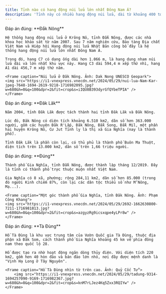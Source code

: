 ```yaml
---
title: Tỉnh nào có hang động núi lửa lớn nhất Đông Nam Á?
description: 'Tỉnh này có nhiều hang động núi lửa, dài từ khoảng 400 tới 1.000 m, đứng đầu Đông Nam Á về cả độ lớn và chiều dài.'
---
```


<Accordion title="1/4. Tỉnh nào ở Việt Nam có hang động núi lửa lớn nhất Đông Nam Á? [Quảng Bình - Đắk Nông - Quãng Ngãi]">
    Đáp án đúng: **Đắk Nông**

    Hệ thống hang động núi lửa ở Krông Nô, tỉnh Đắk Nông, được các nhà khoa học khảo sát từ năm 2007. Sau 7 năm nghiên cứu, Bảo tàng Địa chất Việt Nam và Hiệp hội Hang động núi lửa Nhật Bản công bố đây là hệ thống hang động núi lửa lớn nhất Đông Nam Á.

    Trong đó, hang C7 có dạng ống dài hơn 1.066 m, là hang dung nham núi lửa dài và lớn nhất khu vực này. Hang C3 dài 594,4 m xếp thứ nhì, hang A1 dài 456,7 m xếp thứ năm.

    <Frame caption="Núi lửa ở Đăk Nông. Ảnh: Dak Nong UNESCO Geopark">
    <img src="https://i1-vnexpress.vnecdn.net/2024/05/29/nui-lua-Nam-Kar-jpeg-7648-1694-2619-9218-1716982095.jpg?w=680&h=0&q=100&dpr=2&fit=crop&s=iIQU8B393dyrGfQYbeTPIA" />
    </Frame>
</Accordion>


<Accordion title="2/4. Địa phương này được tách ra từ tỉnh nào? [Lâm Đồng - Đăk Lăk - Gia Lai]">
    Đáp án đúng: **Đăk Lăk** 

    Năm 2004, tỉnh Đăk Lăk được tách thành hai tỉnh Đăk Lăk và Đăk Nông. 

    Lúc đó, Đăk Nông có diện tích khoảng 6.510 km2, dân số hơn 363.000 người, gồm các huyện Đăk R'Lấp, Đăk Nông, Đắk Song, Đắk Mil, một phần hai huyện Krông Nô, Cư Jut Tỉnh lỵ là thị xã Gia Nghĩa (nay là thành phố). 

    Tỉnh Đăk Lăk là phần còn lại, có thủ phủ là thành phố Buôn Ma Thuột, diện tích trên 13.000 km2, dân số trên 1,66 triệu người.  
</Accordion>

<Accordion title="3/4. Đây là tỉnh cuối cùng ở Việt Nam có thành phố trực thuộc? [Đúng - Sai]">
    Đáp án đúng: **Đúng**

    Thành phố Gia Nghĩa, tỉnh Đắk Nông, được thành lập tháng 12/2019. Đây là tỉnh có thành phố trực thuộc muộn nhất Việt Nam.

    Gia Nghĩa có 8 xã, phường; rộng 284,11 km2, dân số hơn 85.000 (trong đó người Kinh chiếm 87%, còn lại các dân tộc thiểu số như M’Nông, Mạ...).

    <Frame caption="Một góc thành phố Gia Nghĩa, tỉnh Đăk Nông. Ảnh: Phạm Công Khang">
    <img src="https://i1-vnexpress.vnecdn.net/2024/05/29/2692-1662630800-7211-1716981813.jpg?w=680&h=0&q=100&dpr=2&fit=crop&s=azgyzRg9icsxqpe4yLPr8w" />
    </Frame>
</Accordion>

<Accordion title="4/4. Đâu là tên hồ nước nổi tiếng của Đăk Nông? [Tà Đùng - Lắk - Biển Hồ]">
    Đáp án đúng: **Tà Đùng**

    Hồ Tà Đùng là khu vực trung tâm của Vườn Quốc gia Tà Đùng, thuộc địa phận xã Đăk Som, cách thành phố Gia Nghĩa khoảng 45 km về phía đông nam theo quốc lộ 28.

    Hồ được tạo ra nhờ hoạt động ngăn dòng thủy điện. Với diện tích 220 km2, gồm hơn 40 hòn đảo và bán đảo lớn nhỏ, nơi đây được mệnh danh là "Vịnh Hạ Long ở Tây Nguyên".

    <Frame caption="Hồ Tà Đùng nhìn từ trên cao. Ảnh: Quỷ Cốc Tử">
        <img src="https://i1-vnexpress.vnecdn.net/2024/05/29/tadung-9314-1694257090-9169-1716982367.jpg?w=680&h=0&q=100&dpr=2&fit=crop&s=knM7rLJez4Kq5Zxx3RQIYw" />
    </Frame>
</Accordion>
